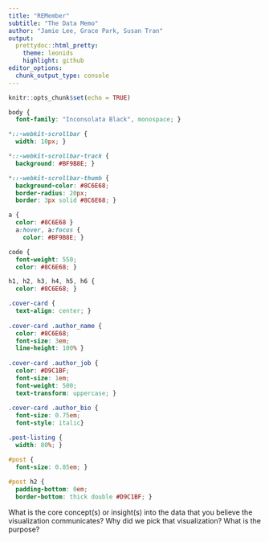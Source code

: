 ```yaml
---
title: "REMember"
subtitle: "The Data Memo"
author: "Jamie Lee, Grace Park, Susan Tran"
output: 
  prettydoc::html_pretty:
    theme: leonids
    highlight: github
editor_options: 
  chunk_output_type: console
---
```


```r
knitr::opts_chunk$set(echo = TRUE)
```

```css
body {
  font-family: "Inconsolata Black", monospace; }

*::-webkit-scrollbar {
  width: 10px; }

*::-webkit-scrollbar-track {
  background: #BF9B8E; }

*::-webkit-scrollbar-thumb {
  background-color: #8C6E68;
  border-radius: 20px;
  border: 3px solid #8C6E68; }

a {
  color: #8C6E68 }
  a:hover, a:focus {
    color: #BF9B8E; }

code {
  font-weight: 550;
  color: #8C6E68; }

h1, h2, h3, h4, h5, h6 {
  color: #8C6E68; }

.cover-card {
  text-align: center; }
  
.cover-card .author_name {
  color: #8C6E68;
  font-size: 3em;
  line-height: 100% }
    
.cover-card .author_job {
  color: #D9C1BF;
  font-size: 1em;
  font-weight: 500;
  text-transform: uppercase; }
    
.cover-card .author_bio {
  font-size: 0.75em;
  font-style: italic}

.post-listing {
  width: 80%; }

#post {
  font-size: 0.85em; }
  
#post h2 {
  padding-bottom: 0em;
  border-bottom: thick double #D9C1BF; }
```

What is the core concept(s) or insight(s) into the data that you believe the visualization communicates? Why did we pick that visualization? What is the purpose?
